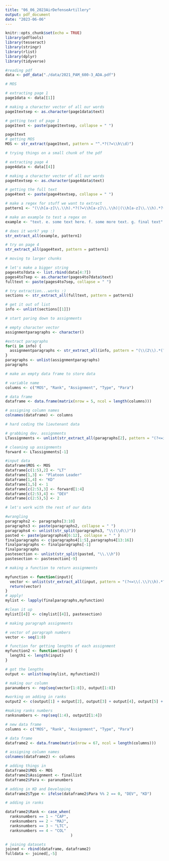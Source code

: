 ```yaml
---
title: "06_06_2023AirDefenseArtillery"
output: pdf_document
date: "2023-06-06"
---
```


```r
knitr::opts_chunk$set(echo = TRUE)
library(pdftools)
library(tesseract)
library(stringr)
library(rlist)
library(dplyr)
library(tidyverse)
```

```r
#reading pdf
data <- pdf_data("./data/2021_PAM_600-3_ADA.pdf")
```

```r
# MOS

# extracting page 1
page1data <- data[[1]]

# making a character vector of all our words
page1textsep <- as.character(page1data$text)

# getting text of page 1
page1text <- paste(page1textsep, collapse = " ")

page1text
# getting MOS
MOS <- str_extract(page1text, pattern = "^.*?(?=\\h\\d)")
```

```r
# trying things on a small chunk of the pdf

# extracting page 4
page4data <- data[[4]]

# making a character vector of all our words
page4textsep <- as.character(page4data$text)

# getting the full text
page4text <- paste(page4textsep, collapse = " ")

# make a regex for stuff we want to extract
pattern1 <- "(\\h[a-z]\\.\\h).*?(?=\\h[a-z]\\.\\h)|(\\h[a-z]\\.\\h).*?(?=$)"

# make an example to test a regex on
example <- "text. e. some text here. f. some more text. g. final text"

# does it work? yep :)
str_extract_all(example, pattern1)

# try on page 4
str_extract_all(page4text, pattern = pattern1)
```

```r
# moving to larger chunks

# let's make a bigger string
pages4to7data <- list.rbind(data[4:7])
pages4to7sep <- as.character(pages4to7data$text)
fulltext <- paste(pages4to7sep, collapse = " ")

# try extraction...works :) 
sections <- str_extract_all(fulltext, pattern = pattern1)

# get it out of list
info <- unlist(sections[[1]])
```

```r
# start paring down to assignments

# empty character vector
assignmentparagraphs <- character()

#extract paragraphs
for(i in info) {
  assignmentparagraphs <- str_extract_all(info, pattern = "(\\(2\\).*(?=\\(3\\)))|(\\(3\\).*(?=\\(4\\)))")
}
paragraphs <- unlist(assignmentparagraphs)
paragraphs
```

```r
# make an empty data frame to store data

# variable name
columns <- c("MOS", "Rank", "Assignment", "Type", "Para")

# data frame
dataframe <- data.frame(matrix(nrow = 5, ncol = length(columns)))

# assigning column names
colnames(dataframe) <- columns
```

```r
# hard coding the lieutenant data

# grabbing dev. assignments
LTassignments <- unlist(str_extract_all(paragraphs[2], pattern = "(?<=include\\h).*?(?=\\,)|(?<=\\,\\h).*?(?=\\,)|(?<=and\\h).*?(?=\\.)"))

# cleaning up assignments
forward <- LTassignments[-1]

#input data
dataframe$MOS <- MOS
dataframe[c(1:5),2] <- "LT"
dataframe[1,3] <- "Platoon Leader"
dataframe[1,4] <- "KD"
dataframe[1,5] <- 1
dataframe[c(2:5),3] <- forward[1:4]
dataframe[c(2:5),4] <- "DEV"
dataframe[c(2:5),5] <- 2
```

```r
# let's work with the rest of our data

#wrangling
paragraphs2 <- paragraphs[3:10]
paragraphs3 <- paste(paragraphs2, collapse = " ")
paragraphs4 <- unlist(str_split(paragraphs3, "\\(\\d\\)"))
pasted <- paste(paragraphs4[6:12], collapse = " " )
finalparagraphs <- c(paragraphs4[1:5],paragraphs4[13:16])
finalparagraphs <- finalparagraphs[-1]
finalparagraphs
pastesection <- unlist(str_split(pasted, "\\.\\h"))
pastesection <- pastesection[-9]
```

```r
# making a function to return assignments

myfunction <- function(input){
  vector <- unlist(str_extract_all(input, pattern = "(?<=\\(.\\)\\h).*?(?=\\.)|(?<=\\(.\\)\\h).*?(?=\\h$)"))
  return(vector)
}
# apply!
mylist <- lapply(finalparagraphs,myfunction)

#clean it up
mylist[[4]] <- c(mylist[[4]], pastesection)
```

```r
# making paragraph assignments

# vector of paragraph numbers
vector <- seq(1:8)

# function for getting lengths of each assignment
myfunction2 <- function(input) {
  length1 <- length(input)
}

# got the lengths
output <- unlist(map(mylist, myfunction2))

# making our column
paranumbers <- rep(seq(vector[1:8]), output[1:8])

#working on adding in ranks
output2 <- c(output[1] + output[2], output[3] + output[4], output[5] + output[6], output[7] + output[8])

#making ranks numbers
ranksnumbers <- rep(seq(1:4), output2[1:4])
```

```r
# new data frame
columns <- c("MOS", "Rank", "Assignment", "Type", "Para")

# data frame
dataframe2 <- data.frame(matrix(nrow = 67, ncol = length(columns)))

# assigning column names
colnames(dataframe2) <- columns

# adding things in
dataframe2$MOS <- MOS
dataframe2$Assignment <- finallist
dataframe2$Para <- paranumbers

# adding in KD and Developing
dataframe2$Type <- ifelse(dataframe2$Para %% 2 == 0, "DEV", "KD")

# adding in ranks

dataframe2$Rank <- case_when(
  ranksnumbers == 1 ~ "CAP",
  ranksnumbers == 2 ~ "MAJ",
  ranksnumbers == 3 ~ "LTC",
  ranksnumbers == 4 ~ "COL"
                             )
```

```r
# joining datasets
joined <- rbind(dataframe, dataframe2)
fulldata <- joined[,-5]
```

